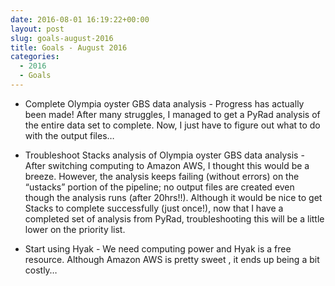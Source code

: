 ```yaml
---
date: 2016-08-01 16:19:22+00:00
layout: post
slug: goals-august-2016
title: Goals - August 2016
categories:
  - 2016
  - Goals
---
```



    
  * Complete Olympia oyster GBS data analysis - Progress has actually been made! After many struggles, I managed to get a PyRad analysis of the entire data set to complete. Now, I just have to figure out what to do with the output files...

    
  * Troubleshoot Stacks analysis of Olympia oyster GBS data analysis - After switching computing to Amazon AWS, I thought this would be a breeze. However, the analysis keeps failing (without errors) on the "ustacks" portion of the pipeline; no output files are created even though the analysis runs (after 20hrs!!). Although it would be nice to get Stacks to complete successfully (just once!), now that I have a completed set of analysis from PyRad, troubleshooting this will be a little lower on the priority list.

    
  * Start using Hyak - We need computing power and Hyak is a free resource. Although Amazon AWS is pretty sweet , it ends up being a bit costly...


